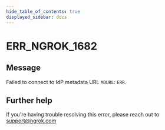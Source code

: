 ```yaml
---
hide_table_of_contents: true
displayed_sidebar: docs
---
```



# ERR_NGROK_1682

## Message

Failed to connect to IdP metadata URL `MDURL`: `ERR`.

<ErrorDetails error="err_ngrok_1682" />

## Further help

If you're having trouble resolving this error, please reach out to [support@ngrok.com](mailto:support@ngrok.com?subject=Help%20with%20ERR_NGROK_1682)
